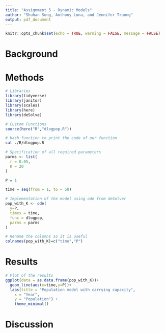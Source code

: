 ```yaml
---
title: "Assignment 5 - Dynamic Models"
author: "Shuhan Song, Anthony Luna, and Jennifer Truong"
output: pdf_document
---
```


```r
knitr::opts_chunk$set(echo = TRUE, warning = FALSE, message = FALSE)
```
# Background

# Methods

```r
# Libraries
library(tidyverse)
library(janitor)
library(scales)
library(here)
library(deSolve)

# Custom Functions
source(here("R","dlogpop.R"))

```
```bash
# bash function to print the code of our function
cat ./R/dlogpop.R
```
```r
# Specification of all required parameters
parms <- list(
  r = 0.05,
  K = 20
)

P = 1

time = seq(from = 1, to = 50)
```

```r

# Implementation of the model using ode from deSolver
pop_with_K <- ode(
  y=P,
  times = time,
  func = dlogpop,
  parms = parms
)

# Rename the columns so it is useful 
colnames(pop_with_K)=c("time","P")

```

# Results

```r
# Plot of the results
ggplot(data = as.data.frame(pop_with_K))+
  geom_line(aes(x=time,y=P))+
  labs(title = "Population model with carrying capacity",
    x = "Year",
    y = "Population") + 
    theme_minimal()
```

# Discussion